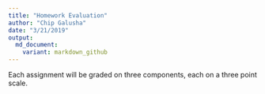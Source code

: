 ```yaml
---
title: "Homework Evaluation"
author: "Chip Galusha"
date: "3/21/2019"
output: 
  md_document:
    variant: markdown_github
---
```


Each assignment will be graded on three components, each on a three point scale.

